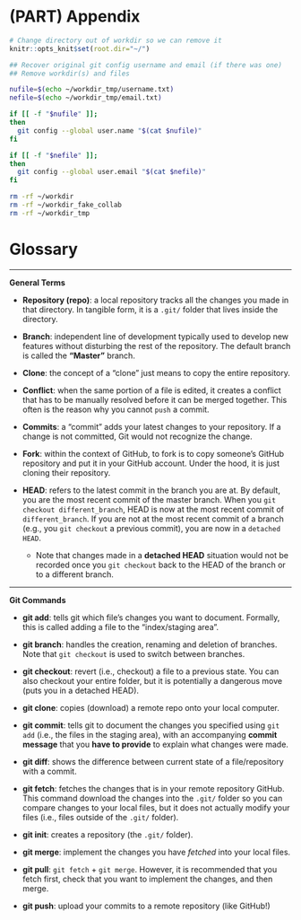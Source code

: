 # (PART) Appendix {-}

```r
# Change directory out of workdir so we can remove it
knitr::opts_knit$set(root.dir="~/")
```

```bash
## Recover original git config username and email (if there was one)
## Remove workdir(s) and files

nufile=$(echo ~/workdir_tmp/username.txt)
nefile=$(echo ~/workdir_tmp/email.txt)

if [[ -f "$nufile" ]];
then
  git config --global user.name "$(cat $nufile)"
fi

if [[ -f "$nefile" ]];
then
  git config --global user.email "$(cat $nefile)"
fi

rm -rf ~/workdir
rm -rf ~/workdir_fake_collab
rm -rf ~/workdir_tmp

```


# Glossary {-}

*** 
**General Terms**

* **Repository (repo)**: a local repository tracks all the changes you made in that directory. In tangible form, it is a `.git/` folder that lives inside the directory.

* **Branch**: independent line of development typically used to develop new features without disturbing the rest of the repository. The default branch is called the **"Master"** branch.

* **Clone**: the concept of a "clone" just means to copy the entire repository. 

* **Conflict**: when the same portion of a file is edited, it creates a conflict that has to be manually resolved before it can be merged together. This often is the reason why you cannot `push` a commit.

* **Commits**: a "commit" adds your latest changes to your repository. If a change is not committed, Git would not recognize the change.

* **Fork**: within the context of GitHub, to fork is to copy someone's GitHub repository and put it in your GitHub account. Under the hood, it is just cloning their repository. 

* **HEAD**: refers to the latest commit in the branch you are at. By default, you are the most recent commit of the master branch. When you `git checkout different_branch`, HEAD is now at the most recent commit of `different_branch`. If you are not at the most recent commit of a branch (e.g., you `git checkout` a previous commit), you are now in a `detached HEAD`. 
  + Note that changes made in a **detached HEAD** situation would not be recorded once you `git checkout` back to the HEAD of the branch or to a different branch.


*** 
**Git Commands**

* **git add**: tells git which file's changes you want to document. Formally, this is called adding a file to the "index/staging area".

* **git branch**: handles the creation, renaming and deletion of branches. Note that `git checkout` is used to switch between branches.

* **git checkout**: revert (i.e., checkout) a file to a previous state. You can also checkout your entire folder, but it is potentially a dangerous move (puts you in a detached HEAD).

* **git clone**: copies (download) a remote repo onto your local computer.

* **git commit**: tells git to document the changes you specified using `git add` (i.e., the files in the staging area), with an accompanying **commit message** that you **have to provide** to explain what changes were made.

* **git diff**: shows the difference between current state of a file/repository with a commit.

* **git fetch**: fetches the changes that is in your remote repository GitHub. This command download the changes into the `.git/` folder so you can compare changes to your local files, but it does not actually modify your files (i.e., files outside of the `.git/` folder). 

* **git init**: creates a repository (the `.git/` folder).

* **git merge**: implement the changes you have *fetched* into your local files. 

* **git pull**: `git fetch` + `git merge`. However, it is recommended that you fetch first, check that you want to implement the changes, and then merge. 

* **git push**: upload your commits to a remote repository (like GitHub!)
